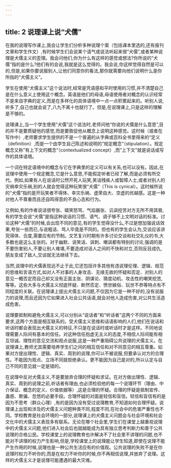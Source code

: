 ```yaml
---
---
---
```

title: 2 说理课上说“犬儒”
---



在我的说理写作课上,我会让学生们分析多种说理个案（包括课本里选的,还有报刊文章和学生作文）,有时候学生们会说某个语气或说法听起来很“犬儒”,或者某种说理是犬儒主义的歪理。我会问他们,你为什么有这样的感觉或想法?你所说的“犬儒”指的是什么?他们有的会说,我就是这么觉得的。我会说,你这样觉得自然是可以的,但是,如果你要说服别人,让他们同意你的看法,那你就需要向他们说明什么是你所指的“犬儒主义”。

学生在使用“犬儒主义”这个说法时,经常是凭语感和平时使用的习惯,并不清楚自己是在什么意义上使用这个概念。英语是他们的母语,母语使用者对概念的认识经常不是来自字典的定义,而是在多样化的具体语境中一点一点积累起来的。听别人说,听多了,自己也就会说了,八九不离十也就行了。但是,在说理课上,只是这样的理解是不够的。

说理课上,当一个学生使用“犬儒”这个说法时,老师问他“你说的犬儒是什么意思”,目的并不是要质疑他的感觉,而是要敦促他从概念上说明这种感觉。这时候（或者在写作中）,老师要求学生提供的不是一个普遍的从字典或百科全书里得来的“定义（definition）,而是一个由学生自己陈述和说明的”规定概念“（stipulation）。规定概念又称”有上下文的概念“（contextualized concept）,而”上下文"就是说话或写作的具体语境。

一个词在特定语境中的概念与它在字典里的定义可以有关系,也可以没有。因此,在说理中使用一个规定概念,它是什么意思,不能假定听者已经了解,而是必须有所交代。例如,如果有人在说话时公然开死人玩笑,笑话残疾人或智障人士,或者对别人的灾祸幸灾乐祸,别的人就会觉得这种玩笑很“犬儒”（This is cynical）。这时候所说的“犬儒”指的是开玩笑者不得体、幸灾乐祸、虚荣自大、空虚的优越感。这是一种对他人不尊重而且还自鸣得意的不良心态和行为。

又例如,有的作者说话很夸张、嬉笑怒骂、气焰器张、讥讽挖苦对方无所不用其极,有的学生会说“犬儒”是指这种说话的习惯、语气、调子够不上文明对话的标准。讨论这种“犬儒”的时候,会出现不同的意见,有的学生觉得没什么,不过是想加强说话效果,夸张一些而已,与说粗话、骂人毕竟是不同的。但也有的学生会认为,交谈应该讲究得体、合度,需要应有的节制。文艺复兴时期有许多讨论交谈和社交礼仪的书,大多数也是这么主张的。对于幽默、说笑话、讽刺、嘲讽都有特别的讨论,强调的是不要伤害别人,不要让别人难堪,不要造成对话人之间的不快和对立,否则反目成仇,朋友变成了敌人,交谈就无法继续下去。

当然,说理中的犬儒表现远不止于此,它还包括许多其他有违说理伦理、逻辑、规范的思维和言语方式,如对人不对事的人身攻击、无缘无故的怀疑和否定、对别人的意见一概否定而自己却又没有正面主张、阴谋论、猜度动机、攻击性的嘲笑挖苦,等等。这些大多与犬儒主义彻底怀疑、断然否定、愤世嫉俗、玩世不恭等特点有不同程度的关联。在说理课上提出犬儒主义问题,不仅因为它是一种不好的,没有说服力的说理,而且还因为它如果进入社会公共话语,就会对他人造成伤害,对公共生活造成危害。

说理要抵制和避免犬儒主义,可以分别从“说话者”和“听话者”这两个不同的方面来要求,这两个方面是相互联系的。受犬儒主义思维和话语影响的人们,他们在说话和听话时都会表现出犬儒主义的特征,不只是在说话时或听话时才是这样。不同地说理需要人际间有基本的信任。对这种信任抱虚无主义的态度,不相信人际间能有相互坦诚、理性的意见交流和观点说服,这是一种严重阻碍公共说理的犬儒主义。在说理课上,教师尤其需要培养学生们之间的相互信任和对不同意见的相互尊重。如果对方提出理性、逻辑、真实、周到的说理,你可以不被说服,但要承认对方的合理性。不能因为观点、立场不同就拒绝承认。更不能因为自己是对的,所以认定与自己不同的意见就一定是错的。

在说理中反对犬儒主义,不是要放弃合理的怀疑和求证。在对方做出理性、逻辑、真实、周到的说理之前,听话者有理由,也必须检验他的每一个说理环节（理由、中介保证、概念的定义、价值依据等）,这是合理的怀疑。合理的怀疑是抵制宣传、蛊惑、欺骗、忽悠的必要手段。合理怀疑的对面是轻信和盲信。轻信和盲信有的是因为不思考（群众心理）,有的是因为没有受过说理教育,不知道如何合理怀疑。说理课上出现和涉及的犬儒主义问题种类不同,程度不同,在社会中的危害严重性也不同。学校教育是社会环境的一部分,说理课上的犬儒主义问题会与社会环境和社会文化中的犬儒主义表现多有联系。无论在哪个社会里,学生们在课堂上越重视说理中的犬儒主义问题,他们进入社会后也就越能成为具有独立思考判断力和善于公共说理的合格公民。学校课堂上的说理教育也许解决不了社会里不讲理的问题,也不能对不讲理的权力产生影响,但是,学校课堂上的说理能让学生知道,即使在说理不能产生作用的时候,说理也是一种公共生活应有的价值观。公共说理的失败不是在你说理时权力不听你的,而是在权力不听你的时候,你不再相信说理,并放弃了说理。这样的犬儒主义才是说理可能遭遇的最大灾难。